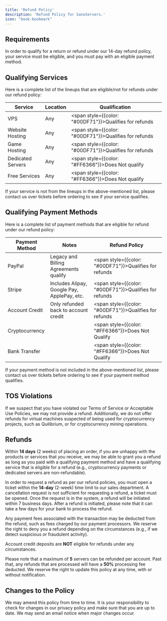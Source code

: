 ```yaml
---
title: 'Refund Policy'
description: 'Refund Policy for SanoServers.'
icon: "book-bookmark"
---
```


## Requirements
In order to qualify for a return or refund under our 14-day refund policy, your service must be eligible, and you must pay with an eligible payment method.

## Qualifying Services
Here is a complete list of the lineups that are eligible/not for refunds under our refund policy:

| Service            | Location | Qualification           |
|--------------------|----------|-------------------------|
| VPS                | Any      | <span style={{color: "#00DF71"}}>Qualifies for refunds</span>   |
| Website Hosting    | Any      | <span style={{color: "#00DF71"}}>Qualifies for refunds</span>   |
| Game Hosting       | Any      | <span style={{color: "#00DF71"}}>Qualifies for refunds</span>   |
| Dedicated Servers  | Any      | <span style={{color: "#FF6366"}}>Does Not qualify</span>        |
| Free Services      | Any      | <span style={{color: "#FF6366"}}>Does Not qualify</span>        |

If your service is not from the lineups in the above-mentioned list, please contact us over tickets before ordering to see if your service qualifies.

## Qualifying Payment Methods
Here is a complete list of payment methods that are eligible for refund under our refund policy:

| Payment Method     | Notes                              | Refund Policy           |
|--------------------|------------------------------------|-------------------------|
| PayPal             | Legacy and Billing Agreements qualify | <span style={{color: "#00DF71"}}>Qualifies for refunds</span>   |
| Stripe             | Includes Alipay, Google Pay, ApplePay, etc. | <span style={{color: "#00DF71"}}>Qualifies for refunds</span>   |
| Account Credit     | Only refunded back to account credit | <span style={{color: "#00DF71"}}>Qualifies for refunds</span>   |
| Cryptocurrency     |                                    | <span style={{color: "#FF6366"}}>Does Not Qualify</span>        |
| Bank Transfer      |                                    | <span style={{color: "#FF6366"}}>Does Not Qualify</span>        |

If your payment method is not included in the above-mentioned list, please contact us over tickets before ordering to see if your payment method qualifies.

## TOS Violations
If we suspect that you have violated our Terms of Service or Acceptable Use Policies, we may not provide a refund. Additionally, we do not offer refunds for virtual machines suspected of being used for cryptocurrency projects, such as Quilibrium, or for cryptocurrency mining operations.

## Refunds
Within **14 days** (2 weeks) of placing an order, if you are unhappy with the products or services that you receive, we may be able to grant you a refund as long as you paid with a qualifying payment method and have a qualifying service that is eligible for a refund (e.g., cryptocurrency payments or dedicated servers are non-refundable).

In order to request a refund as per our refund policies, you must open a ticket within the **14-day** (2-week) time limit to our sales department. A cancellation request is not sufficient for requesting a refund, a ticket must be opened. Once the request is in the system, a refund will be initiated within 7 business days. After a refund is initiated, please note that it can take a few days for your bank to process the refund.

Any payment fees associated with the transaction may be deducted from the refund, such as fees charged by our payment processors. We reserve the right to deny you a refund depending on the circumstances (e.g., if we detect suspicious or fraudulent activity).

Account credit deposits are **NOT** eligible for refunds under any circumstances.

Please note that a maximum of **5** servers can be refunded per account. Past that, any refunds that are processed will have a **50%** processing fee deducted. We reserve the right to update this policy at any time, with or without notification.

## Changes to the Policy
We may amend this policy from time to time. It is your responsibility to check for changes in our privacy policy and make sure that you are up to date. We may send an email notice when major changes occur.